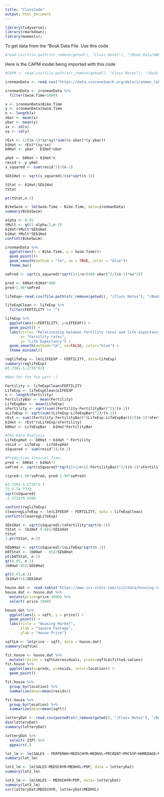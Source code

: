 ```yaml
---
title: "ClassCode"
output: html_document
---
```


```r
library(tidyverse);
library(rmarkdown);
library(moments);
```

To get data from the "Book Data File. Use this code
```r
#read.csv(file.path(str_remove(getwd(), "Class Notes"), "/Book Data/NAME.csv"))
```

Here is the CAPM model being imported with this code
```r
#CAPM <- read.csv(file.path(str_remove(getwd(), "Class Notes"), "/Book Data/CAPM.csv"))
```

```r
ironmanData <- read.csv("https://data.scorenetwork.org/data/ironman_lake_placid_female_2022.csv")

ironmanData <- ironmanData %>%
  filter(Swim.Time<1000)

x <- ironmanData$Bike.Time
y <- ironmanData$Swim.Time
n <- length(x)
xbar <- mean(x)
ybar <- mean(y)
sx <- sd(x)
sy <- sd(y)

rEst <- 1/((n-1)*sx*sy)*sum((x-xbar)*(y-ybar))
b1Hat <- rEst*(sy/sx)
b0Hat <- ybar - b1Hat*xbar

yHat <- b0Hat + b1Hat*x
resid <- y-yHat
s_squared <- sum(resid^2)/(n-2)

SEb1Hat <- sqrt(s_squared)/(sx*sqrt(n-1))

tStat <- b1Hat/SEb1Hat
tStat

pt(tStat,n-2)
```

```r
BikeSwim <- lm(Swim.Time ~ Bike.Time, data=ironmanData)
summary(BikeSwim)

alpha <- 0.05
tMult <- qt(1-alpha/2,n-2)
b1Hat+tMult*SEb1Hat
b1Hat-tMult*SEb1Hat
confint(BikeSwim)
```


```r
ironmanData %>%
  ggplot(aes(x = Bike.Time, y = Swim.Time))+
  geom_point()+
  geom_smooth(method = "lm", se = TRUE, color = "blue")+
  theme_bw()
```

```r
sePred <- sqrt(s_squared)*sqrt(1+1/n+(400-xbar)^2/((n-1)*sx^2))

pred <- b0Hat+b1Hat*400
pred+1.96*sePred
```




```r
lifeExp<-read.csv(file.path(str_remove(getwd(), "/Class Notes"), "/Book Data/UNLifeExpectancy.csv"))

lifeExpClean <- lifeExp %>%
  filter(FERTILITY != "")

lifeExp %>%
  ggplot(aes(x=FERTILITY, y=LIFEEXP)) +
  geom_point() +
  labs(title= "Relationship between fertility rates and life expectancy",
       x= "Fertility rates",
       y= "Life Expectancy") +
  geom_smooth(method="lm", se=FALSE, color="blue") +
  theme_minimal()

reglifeExp <- lm(LIFEEXP ~ FERTILITY, data=lifeExp)
summary(reglifeExp)
83.7381-5.2735*(2)

#Now for the fun part :)

Fertility <- lifeExpClean$FERTILITY
LifeExp <- lifeExpClean$LIFEEXP
n <- length(Fertility)
FertilityBar <- mean(Fertility)
LifeExpBar <- mean(LifeExp)
sFertility <- sqrt(sum((Fertility-FertilityBar)^2)/(n-1))
sLifeExp <- sqrt(sum((LifeExp-LifeExpBar)^2)/(n-1))
rEst <- sum((Fertility-FertilityBar)*(LifeExp-LifeExpBar))/((n-1)*sFertility*sLifeExp)
b1Hat <- rEst*(sLifeExp/sFertility)
b0Hat <- LifeExpBar - b1Hat*FertilityBar

#The Data Analysis
LifeExpHat <- b0Hat + b1Hat * Fertility
resid <- LifeExp - LifeExpHat
sSquared <- sum(resid^2)/(n-2)

#Prediction Interval Time:
pred <- b0Hat + b1Hat*2
sePred <- sqrt(sSquared)*sqrt(1+1/n+(2-FertilityBar)^2/((n-1)*sFertility^2))

c(pred+1.96*sePred, pred-1.96*sePred)

83.7381-5.2735*1.7
72.5-74.7732
sqrt(sSquared)
-2.2732/9.1509

confint(reglifeExp)
cleanregLifeExp <- lm(LIFEEXP ~ FERTILITY, data = lifeExpClean)
confint(cleanregLifeExp)

SEb1Hat <- sqrt(sSquared)/(sFertility*sqrt(n-1))
tStat <- (b1Hat-(-6))/SEb1Hat
tStat
1-pt(tStat, n-2)

SEb0Hat <- sqrt(sSquared)/(sLifeExp*sqrt(n-1))
b0TStat <- (b0Hat - 85)/SEb0Hat
pt(b0TStat, n-2)
qt(0.05, n-2)
(b0Hat-85)/SEb0Hat

qt(0.95,n-2)
(b1Hat+5)/SEb1Hat
```

```r
house.dat <- read.table("https://www.isi-stats.com/isi2/data/housing.txt", header=TRUE)
house.dat <- house.dat %>%
  mutate(price=price.1000) %>%
  select(-price.1000)

house.dat %>%
  ggplot(aes(x = sqft, y = price)) + 
  geom_point() + 
  labs(title = "Housing Market",
       xlab = "Square Footage",
       ylab = "House Price")

sqftLm <- lm(price ~ sqft, data = house.dat)
summary(sqftLm)

fit.house <- house.dat %>%
  mutate(resids = sqftLm$residuals, preds=sqftLm$fitted.values)
fit.house %>%
  ggplot(aes(x=preds, y=resids, color=location)) +
  geom_point()

fit.house %>%
  group_by(location) %>%
  summarize(mean=mean(resids))

fit.house %>%
  group_by(location) %>%
  summarize(mean=mean(sqft))
```

```r
lotteryDat <- read.csv(paste0(str_remove(getwd(), "/Class Notes"), "/Book Data/WiscLottery.csv"))
dim(lotteryDat)
summary(lotteryDat)

lotteryDat %>%
  select(-ZIP) %>%
  ggpairs(.)

lot_lm <- lm(SALES ~ PERPERHH+MEDSCHYR+MEDHVL+PRCRENT+PRC55P+HHMEDAGE+MEDINC+POP, data = lotteryDat)
summary(lot_lm)

lot2_lm <- lm(SALES~MEDSCHYR+MEDHVL+POP, data = lotteryDat)
summary(lot2_lm)

lot3_lm <- lm(SALES ~ MEDSCHYR+POP, data= lotteryDat)
summary(lot3_lm)
cor(lotteryDat$MEDSCHYR, lotteryDat$MEDHVL)
```